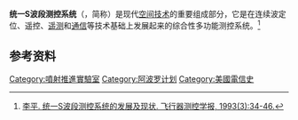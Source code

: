 {{NoteTA
|G1=IT
|G2=通信
|G3=航太
}}
{{about|空间飞行器测控技术|计算机串行总线接口|USB}}
{{请求翻译|en}}
{{专家}}
'''统一S波段测控系统'''（{{lang-en|Unified S-Band TT&C System}}，简称{{lang|en|USB}}）是现代[[空间技术|空间技术]]的重要组成部分，它是在连续波定位、遥控、[[遥测|遥测]]和[[通信|通信]]等技术基础上发展起来的综合性多功能测控系统。<ref>[https://www.ixueshu.com/document/3b9bc0786fbb5a35318947a18e7f9386.html 李平. 统一S波段测控系统的发展及现状. 飞行器测控学报, 1993(3):34-46.]</ref>

==参考资料==
{{reflist}}

[[Category:噴射推進實驗室|Category:噴射推進實驗室]]
[[Category:阿波罗计划|Category:阿波罗计划]]
[[Category:美國電信史|Category:美國電信史]]